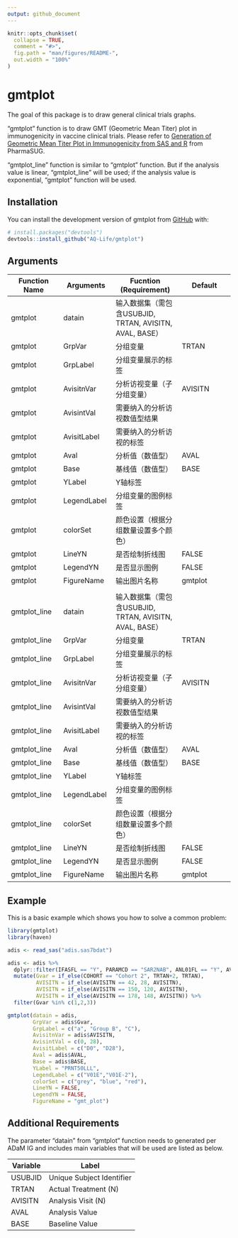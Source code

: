 ```yaml
---
output: github_document
---
```


<!-- README.md is generated from README.Rmd. Please edit that file -->

```r
knitr::opts_chunk$set(
  collapse = TRUE,
  comment = "#>",
  fig.path = "man/figures/README-",
  out.width = "100%"
)
```

# gmtplot

<!-- badges: start -->

<!-- badges: end -->

The goal of this package is to draw general clinical trials graphs.

"gmtplot" function is to draw GMT (Geometric Mean Titer) plot in immunogenicity in vaccine clinical trials. Please refer to [Generation of Geometric Mean Titer Plot in Immunogenicity from SAS and R](https://www.lexjansen.com/pharmasug-cn/2023/CC/Pharmasug-China-2023-CC115.pdf) from PharmaSUG.

"gmtplot_line" function is similar to "gmtplot" function. But if the analysis value is linear, "gmtplot_line" will be used; if the analysis value is exponential, "gmtplot" function will be used.

## Installation

You can install the development version of gmtplot from [GitHub](https://github.com/) with:

``` r
# install.packages("devtools")
devtools::install_github("AQ-Life/gmtplot")
```

## Arguments

| Function Name | Arguments   | Fucntion (Requirement)                                  | Default |
|-----------------|-----------------|---------------------|-----------------|
| gmtplot       | datain      | 输入数据集（需包含USUBJID, TRTAN, AVISITN, AVAL, BASE） |         |
| gmtplot       | GrpVar      | 分组变量                                                | TRTAN   |
| gmtplot       | GrpLabel    | 分组变量展示的标签                                      |         |
| gmtplot       | AvisitnVar  | 分析访视变量（子分组变量）                              | AVISITN |
| gmtplot       | AvisintVal  | 需要纳入的分析访视数值型结果                            |         |
| gmtplot       | AvisitLabel | 需要纳入的分析访视的标签                                |         |
| gmtplot       | Aval        | 分析值（数值型）                                        | AVAL    |
| gmtplot       | Base        | 基线值（数值型）                                        | BASE    |
| gmtplot       | YLabel      | Y轴标签                                                 |         |
| gmtplot       | LegendLabel | 分组变量的图例标签                                      |         |
| gmtplot       | colorSet    | 颜色设置（根据分组数量设置多个颜色）                    |         |
| gmtplot       | LineYN      | 是否绘制折线图                                          | FALSE   |
| gmtplot       | LegendYN    | 是否显示图例                                            | FALSE   |
| gmtplot       | FigureName  | 输出图片名称                                            | gmtplot |
|               |             |                                                         |         |
| gmtplot_line  | datain      | 输入数据集（需包含USUBJID, TRTAN, AVISITN, AVAL, BASE） |         |
| gmtplot_line  | GrpVar      | 分组变量                                                | TRTAN   |
| gmtplot_line  | GrpLabel    | 分组变量展示的标签                                      |         |
| gmtplot_line  | AvisitnVar  | 分析访视变量（子分组变量）                              | AVISITN |
| gmtplot_line  | AvisintVal  | 需要纳入的分析访视数值型结果                            |         |
| gmtplot_line  | AvisitLabel | 需要纳入的分析访视的标签                                |         |
| gmtplot_line  | Aval        | 分析值（数值型）                                        | AVAL    |
| gmtplot_line  | Base        | 基线值（数值型）                                        | BASE    |
| gmtplot_line  | YLabel      | Y轴标签                                                 |         |
| gmtplot_line  | LegendLabel | 分组变量的图例标签                                      |         |
| gmtplot_line  | colorSet    | 颜色设置（根据分组数量设置多个颜色）                    |         |
| gmtplot_line  | LineYN      | 是否绘制折线图                                          | FALSE   |
| gmtplot_line  | LegendYN    | 是否显示图例                                            | FALSE   |
| gmtplot_line  | FigureName  | 输出图片名称                                            | gmtplot |

## Example

This is a basic example which shows you how to solve a common problem:

```r
library(gmtplot)
library(haven)

adis <- read_sas("adis.sas7bdat")

adis <- adis %>% 
  dplyr::filter(IFASFL == "Y", PARAMCD == "SAR2NAB", ANL01FL == "Y", AVISITN %in% c(0,28,42)) %>% 
  mutate(Gvar = if_else(COHORT == "Cohort 2", TRTAN+2, TRTAN),
         AVISITN = if_else(AVISITN == 42, 28, AVISITN),
         AVISITN = if_else(AVISITN == 150, 120, AVISITN),
         AVISITN = if_else(AVISITN == 178, 148, AVISITN)) %>% 
  filter(Gvar %in% c(1,2,3))

gmtplot(datain = adis,
        GrpVar = adis$Gvar,
        GrpLabel = c("a", "Group B", "C"),
        AvisitnVar = adis$AVISITN,
        AvisintVal = c(0, 28),
        AvisitLabel = c("D0", "D28"),
        Aval = adis$AVAL,
        Base = adis$BASE,
        YLabel = "PRNT50LLL",
        LegendLabel = c("V01E","V01E-2"),
        colorSet = c("grey", "blue", "red"),
        LineYN = FALSE,
        LegendYN = FALSE,
        FigureName = "gmt_plot")

```

## Additional Requirements

The parameter “datain” from "gmtplot" function needs to generated per ADaM IG and includes main variables that will be used are listed as below.

| Variable | Label                     |
|----------|---------------------------|
| USUBJID  | Unique Subject Identifier |
| TRTAN    | Actual Treatment (N)      |
| AVISITN  | Analysis Visit (N)        |
| AVAL     | Analysis Value            |
| BASE     | Baseline Value            |
